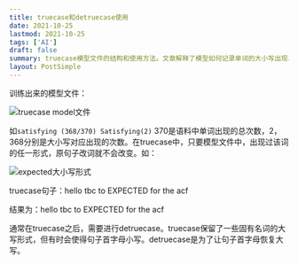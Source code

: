 ```yaml
---
title: truecase和detruecase使用
date: 2021-10-25
lastmod: 2021-10-25
tags: ['AI']
draft: false
summary: truecase模型文件的结构和使用方法。文章解释了模型如何记录单词的大小写出现次数,以及在truecase过程中如何保留某些词的原有大小写形式。最后提到通常需要在truecase后进行detruecase,以恢复句首字母的大写。
layout: PostSimple
---
```


训练出来的模型文件：

![truecase model文件](https://www.tzer.top/usr/uploads/2021/10/2440191718.png)

如`satisfying (368/370) Satisfying(2)` 370是语料中单词出现的总次数，2，368分别是大小写对应出现的次数。在truecase中，只要模型文件中，出现过该词的任一形式，原句子改词就不会改变。如：

![expected大小写形式](https://www.tzer.top/usr/uploads/2021/10/3243014253.png)

truecase句子：hello tbc to EXPECTED for the acf

结果为：hello tbc to EXPECTED for the acf

通常在truecase之后，需要进行detruecase。truecase保留了一些固有名词的大写形式，但有时会使得句子首字母小写。detruecase是为了让句子首字母恢复大写。
